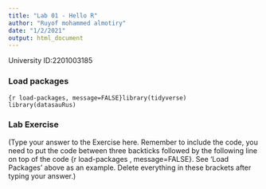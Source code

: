 ```yaml
---
title: "Lab 01 - Hello R"
author: "Ruyof mohammed almotiry"
date: "1/2/2021"
output: html_document
---
```


University ID:2201003185 

### Load packages

```{r load-packages, message=FALSE}library(tidyverse) 
library(datasauRus)
```


### Lab Exercise

(Type your answer to the Exercise here. Remember to include the code, you need to put the code between three backticks followed by the following line on top of the code {r load-packages , message=FALSE}. See 'Load Packages' above as an example. Delete everything in these brackets after typing your answer.)